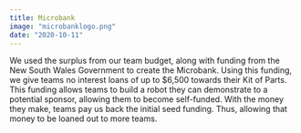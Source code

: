 ```yaml
---
title: Microbank
image: "microbanklogo.png"
date: "2020-10-11"
---
```


We used the surplus from our team budget, along with funding from the New South Wales Government to create the Microbank. Using this funding, we give teams no interest loans of up to \$6,500 towards their Kit of Parts. This funding allows teams to build a robot they can demonstrate to a potential sponsor, allowing them to become self-funded. With the money they make, teams pay us back the initial seed funding. Thus, allowing that money to be loaned out to more teams.
